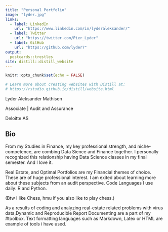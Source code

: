 ```yaml
---
title: "Personal Portfolio"
image: "lyder.jpg"
links:
  - label: LinkedIn
    url: "https://www.linkedin.com/in/lyderaleksander/"
  - label: Twitter
    url: "https://twitter.com/Pier_Lyder"
  - label: GitHub
    url: "https://github.com/lyder7"
output:
  postcards::trestles
site: distill::distill_website
---
```


```r
knitr::opts_chunk$set(echo = FALSE)

# Learn more about creating websites with Distill at:
# https://rstudio.github.io/distill/website.html

```



Lyder Aleksander Mathisen

Associate | Audit and Assurance

Deloitte AS

## Bio

From my Studies in Finance, my key professional strength, and niche-competence, are combing Data Sience and Finance together. I personally recognized this relationship having Data Science classes in my final semester. And I love it.

Real Estate, and Optimal Portfolios are my Financial themes of choice. These are of huge professional interest. I am exited about learning more about these subjects from an audit perspective.
Code Languages I use daily: R and Python.

(Btw I like Chess, hmu if you also like to play chess.)

As a results of coding and analyzing real-estate related problems with virus data,Dynamic and Reproducible Report Documenting are a part of my #toolbox. Text formatting languages such as Markdown, Latex or HTML are example of tools i have used.

